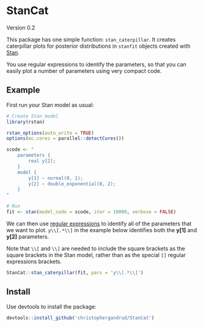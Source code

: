 StanCat
===

Version 0.2

This package has one simple function: `stan_caterpillar`. It creates
caterpillar plots for posterior distributions in `stanfit` objects created
with [Stan](http://mc-stan.org/).

You use regular expressions to identify the parameters, so that you can easily
plot a number of parameters using very compact code.

## Example

First run your Stan model as usual:

```r
# Create Stan model
library(rstan)

rstan_options(auto_write = TRUE)
options(mc.cores = parallel::detectCores())

scode <- "
    parameters {
        real y[2];
    }
    model {
        y[1] ~ normal(0, 1);
        y[2] ~ double_exponential(0, 2);
    }
"

# Run
fit <- stan(model_code = scode, iter = 10000, verbose = FALSE)
```

We can then use
[regular expressions](http://stat.ethz.ch/R-manual/R-devel/library/base/html/regex.html)
to identify all of the parameters that we want to plot. `y\\[.*\\]` in the
example below identifies both the **y[1]** and **y[2]** parameters.

Note that `\\[` and `\\]` are needed to include the square brackets as the
square brackets in the Stan model, rather than as the special `[]` regular
expressions brackets.

```r
StanCat::stan_caterpillar(fit, pars = 'y\\[.*\\]')
```


## Install

Use devtools to install the package:

```r
devtools::install_github('christophergandrud/StanCat')
```
